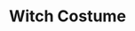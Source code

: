 ---
title: "Witch Costume"
meta_title: "Witch Costume craft"
description: "Craft de Witch Costume"
rank: "d"
draft: false
name: "Witch Costume"
recipe_img: "https://wiki.pokexgames.com/images/1/1d/Witch_Costume.png"
level: 30
craft_time: 720
result: 1
value_npc: 1
ingredients:
  - name: "Eggshell"
    quantity: 1
    item_img: "https://wiki.pokexgames.com/images/1/11/Eggshell.png"
    value_npc: 1
  - name: "Ice Bra"
    quantity: 2
    item_img: "https://wiki.pokexgames.com/images/3/3e/Ice_Bra.png"
    value_npc: 1
  - name: "Refined Style Point"
    quantity: 20
    item_img: "https://wiki.pokexgames.com/images/6/6b/Refined_style_point.png"
    value_npc: 1
---